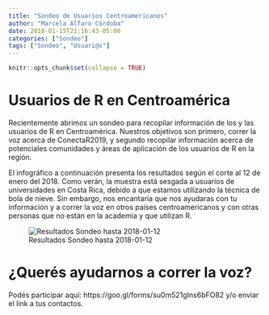 ```yaml
---
title: "Sondeo de Usuarios Centroamericanos"
author: "Marcela Alfaro Córdoba"
date: 2018-01-15T21:16:43-05:00
categories: ["Sondeo"]
tags: ["Sondeo", "Usuari@s"]
---
```


```r
knitr::opts_chunk$set(collapse = TRUE)
```

# Usuarios de R en Centroamérica

Recientemente abrimos un sondeo para recopilar información de los y las usuarios de R en Centroamérica. Nuestros objetivos son primero, correr la voz acerca de ConectaR2019, y segundo recopilar información acerca de potenciales comunidades y áreas de aplicación de los usuarios de R en la región. 

El infográfico a continuación presenta los resultados según el corte al 12 de enero del 2018. Como verán, la muestra está sesgada a usuarios de universidades en Costa Rica, debido a que estamos utilizando la técnica de bola de nieve. Sin embargo, nos encantaría que nos ayudaras con tu información y a correr la voz en otros países centroamericanos y con otras personas que no están en la academia y que utilizan R.

![Resultados Sondeo hasta 2018-01-12](/images/Res_Sondeo_120118.png)

# ¿Querés ayudarnos a correr la voz?

Podés participar aquí: https://goo.gl/forms/su0m521gIns6bFO82 y/o enviar el link a tus contactos.
